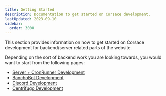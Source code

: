 ```yaml
---
title: Getting Started
description: Documentation to get started on Corsace development.
lastUpdated: 2023-09-10
sidebar:
  order: 3000
---
```


This section provides information on how to get started on Corsace development for backend/server related parts of the website.

Depending on the sort of backend work you are looking towards, you would want to start from the following pages:

-   [Server + CronRunner Development](server-running-environment)
-   [BanchoBot Development](bancho-running-environment)
-   [Discord Development](discord-running-environment)
-   [Centrifugo Development](centrifugo-running-environment)
